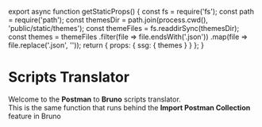 

export async function getStaticProps() {
  const fs = require('fs');
  const path = require('path');
  const themesDir = path.join(process.cwd(), 'public/static/themes');
  const themeFiles = fs.readdirSync(themesDir);
  const themes = themeFiles
    .filter(file => file.endsWith('.json'))
    .map(file => file.replace('.json', ''));
  return {
    props: {
      ssg: {
        themes
      }
    }
  };
}

# Scripts Translator

Welcome to the **Postman** to **Bruno** scripts translator. \
This is the same function that runs behind the **Import Postman Collection** feature in Bruno

<Translator />